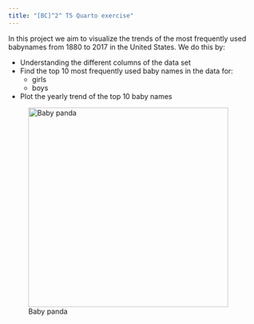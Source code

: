 ```yaml
---
title: "[BC]^2^ T5 Quarto exercise"
---
```


In this project we aim to visualize the trends of the most frequently used babynames from 1880 to 2017 in the United States. We do this by:

-   Understanding the different columns of the data set
-   Find the top 10 most frequently used baby names in the data for:
    -   girls
    -   boys
-   Plot the yearly trend of the top 10 baby names

![Baby panda](https://live.staticflickr.com/4553/24046918747_2e60061d6f_b.jpg){#baby-panda width="400" fig-align="right"}
